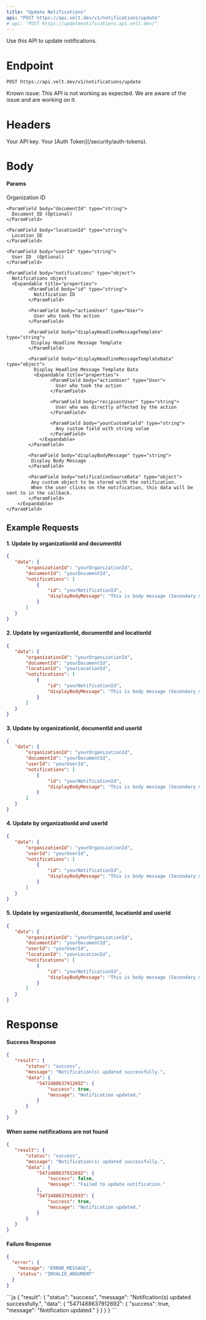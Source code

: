 ```yaml
---
title: "Update Notifications"
api: "POST https://api.velt.dev/v1/notifications/update"
# api: "POST https://updatenotifications.api.velt.dev/"
---
```


Use this API to update notifications.

# Endpoint

`POST https://api.velt.dev/v1/notifications/update`

<Warning>
Known issue: This API is not working as expected. We are aware of the issue and are working on it.
</Warning>

# Headers

<ParamField header="x-velt-api-key" type="string" required>
  Your API key.
</ParamField>

<ParamField header="x-velt-auth-token" type="string" required>
  Your [Auth Token](/security/auth-tokens).
</ParamField>

# Body

#### Params

<ParamField body="data" type="object" required>
  <Expandable title="properties">
    <ParamField body="organizationId" type="string" required>
      Organization ID  
    </ParamField>

    <ParamField body="documentId" type="string">
      Document ID (Optional)
    </ParamField>

    <ParamField body="locationId" type="string">
      Location ID  
    </ParamField>

    <ParamField body="userId" type="string">
      User ID  (Optional)
    </ParamField>
    
    <ParamField body="notifications" type="object">
      Notifications object  
      <Expandable title="properties">
            <ParamField body="id" type="string">
              Notification ID  
            </ParamField>

            <ParamField body="actionUser" type="User">
              User who took the action  
            </ParamField>

            <ParamField body="displayHeadlineMessageTemplate" type="string">
             Display Headline Message Template  
            </ParamField>

            <ParamField body="displayHeadlineMessageTemplateData" type="object">
              Display Headline Message Template Data
              <Expandable title="properties">
                    <ParamField body="actionUser" type="User">
                      User who took the action
                    </ParamField>

                    <ParamField body="recipientUser" type="string">
                      User who was directly affected by the action
                    </ParamField>

                    <ParamField body="yourCustomField" type="string">
                      Any custom field with string value
                    </ParamField>     
                </Expandable>
            </ParamField>

            <ParamField body="displayBodyMessage" type="string">
             Display Body Message
            </ParamField>

            <ParamField body="notificationSourceData" type="object">
             Any custom object to be stored with the notification.
             When the user clicks on the notification, this data will be sent to in the callback.  
            </ParamField>
        </Expandable>
    </ParamField>
  </Expandable>
</ParamField>

## **Example Requests**
#### 1. Update by organizationId and documentId
```JSON
{
   "data": {
       "organizationId": "yourOrganizationId",
       "documentId": "yourDocumentId",
       "notifications": [
           {
               "id": "yourNotificationId",
               "displayBodyMessage": "This is body message (Secondary message)",
           }
       ]
   }
}
```

#### 2. Update by organizationId, documentId and locationId
```JSON
{
   "data": {
       "organizationId": "yourOrganizationId",
       "documentId": "yourDocumentId",
       "locationId": "yourLocationId",
       "notifications": [
           {
               "id": "yourNotificationId",
               "displayBodyMessage": "This is body message (Secondary message)",
           }
       ]
   }
}
```


#### 3. Update by organizationId, documentId and userId
```JSON
{
   "data": {
       "organizationId": "yourOrganizationId",
       "documentId": "yourDocumentId",
       "userId": "yourUserId",
       "notifications": [
           {
               "id": "yourNotificationId",
               "displayBodyMessage": "This is body message (Secondary message)",
           }
       ]
   }
}
```

#### 4. Update by organizationId and userId
```JSON
{
   "data": {
       "organizationId": "yourOrganizationId",
       "userId": "yourUserId",
       "notifications": [
           {
               "id": "yourNotificationId",
               "displayBodyMessage": "This is body message (Secondary message)",
           }
       ]
   }
}
```

#### 5. Update by organizationId, documentId, locationId and userId
```JSON
{
   "data": {
       "organizationId": "yourOrganizationId",
       "documentId": "yourDocumentId",
       "userId": "yourUserId",
       "locationId": "yourLocationId",
       "notifications": [
           {
               "id": "yourNotificationId",
               "displayBodyMessage": "This is body message (Secondary message)",
           }
       ]
   }
}
```

# Response

#### Success Response

```JSON
{
   "result": {
       "status": "success",
       "message": "Notification(s) updated successfully.",
       "data": {
           "5471488637912692": {
               "success": true,
               "message": "Notification updated."
           }
       }
   }
}
```

#### When some notifications are not found

```JSON
{
   "result": {
       "status": "success",
       "message": "Notification(s) updated successfully.",
       "data": {
           "5471488637912692": {
               "success": false,
               "message": "Failed to update notification."
           },
           "5471488637912693": {
               "success": true,
               "message": "Notification updated."
           }
       }
   }
}
```

#### Failure Response

```JSON
{
  "error": {
    "message": "ERROR_MESSAGE",
    "status": "INVALID_ARGUMENT"
  }
}
```

<ResponseExample>
```js
{
   "result": {
       "status": "success",
       "message": "Notification(s) updated successfully.",
       "data": {
           "5471488637912692": {
               "success": true,
               "message": "Notification updated."
           }
       }
   }
}
```
</ResponseExample>